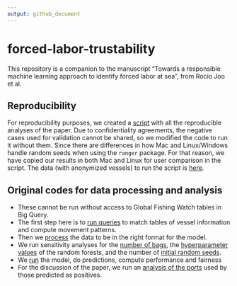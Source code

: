 ```yaml
---
output: github_document
---
```



# forced-labor-trustability

This repository is a companion to the manuscript "Towards a responsible machine learning approach to identify forced labor at sea", from Rocío Joo et al.

## Reproducibility

For reproducibility purposes, we created a [script](https://github.com/GlobalFishingWatch/forced-labor-trustability/tree/main/scripts/model_repro_training_data.R) with all the reproducible analyses of the paper. Due to confidentiality agreements, the negative cases used for validation cannot be shared, so we modified the code to run it without them. Since there are differences in how Mac and Linux/Windows handle random seeds when using the `ranger` package. For that reason, we have copied our results in both Mac and Linux for user comparison in the script. 
The data (with anonymized vessels) to run the script is [here](https://github.com/GlobalFishingWatch/forced-labor-trustability/tree/main/data/training_repro.csv). 

## Original codes for data processing and analysis

* These cannot be run without access to Global Fishing Watch tables in Big Query. 
* The first step here is to [run queries](https://github.com/GlobalFishingWatch/forced-labor-trustability/blob/main/scripts/01_queries_premodel.r) to match tables of vessel information and compute movement patterns. 
* Then we [process](https://github.com/GlobalFishingWatch/forced-labor-trustability/blob/main/scripts/02_format_data.r) the data to be in the right format for the model.
* We run sensitivity analyses for the [number of bags](https://github.com/GlobalFishingWatch/forced-labor-trustability/blob/main/scripts/03_sensitivity_bags.r), the [hyperparameter values](https://github.com/GlobalFishingWatch/forced-labor-trustability/blob/main/scripts/04_sensitivity_hyper.r) of the random forests, and the number of [initial random seeds](https://github.com/GlobalFishingWatch/forced-labor-trustability/blob/main/scripts/05_sensitivity_seeds.r). 
* We [run](https://github.com/GlobalFishingWatch/forced-labor-trustability/blob/main/scripts/06_model_run_non_repro.r) the model, do predictions, compute performance and fairness
* For the discussion of the paper, we run an [analysis of the ports](https://github.com/GlobalFishingWatch/forced-labor-trustability/blob/original/scripts/07_port_analysis.r) used by those predicted as positives. 

